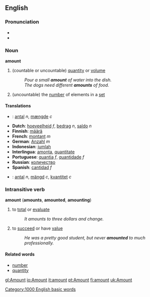 ==English==
===Pronunciation===
*{{AHD|/ə-mount'/}}
*{{audio|en-us-amount.ogg|Audio (US)}}

===Noun===
'''amount'''
#(countable or uncountable) [[quantity]] or [[volume]]
#:''Pour a small '''amount''' of water into the dish.''
#:''The dogs need different '''amounts''' of food.''
#(uncountable) the [[number]] of elements in a [[set]] 

====Translations====
*{{da}}: [[antal]] ''n'', [[mængde]] ''c''
*'''Dutch''': [[hoeveelheid]] ''f'', [[bedrag]] ''n'', [[saldo]] ''n''
*'''Finnish''': [[määrä]]
*'''French''': [[montant]] ''m''
*'''German''': [[Anzahl]] ''m''
*'''Indonesian''': [[jumlah]]
*'''Interlingua''': [[amonta]], [[quantitate]]
*'''Portuguese''': [[quantia]] ''f'', [[quantidade]] ''f''
*'''Russian''': [[количество]]
*'''Spanish''': [[cantidad]] ''f''
*{{sv}}: [[antal]] ''n'', [[mängd]] ''c'', [[kvantitet]] ''c''

===Intransitive verb===
'''amount''' ('''amounts''', '''amounted''', '''amounting''')
#to [[total]] or [[evaluate]]
#:''It amounts to three dollars and change.''
#to [[succeed]] or have [[value]]
#:''He was a pretty good student, but never '''amounted''' to much professionally.''


====Related words====
*[[number]]
*[[quantity]]

[[Category:1000 English basic words]]

[[gl:Amount]]
[[io:Amount]]
[[it:amount]]
[[pt:Amount]]
[[fi:amount]]
[[uk:Amount]]